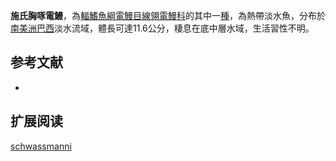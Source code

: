 {{Speciesbox
| name = 施氏胸啄電鰻
| image = 
| image_caption = 
| image_width = 250px
| status = NE
| status_system = IUCN3.1
| genus = Sternarchorhynchus
| species = schwassmanni
| authority = [[de_Santana_&_Vari|de Santana & Vari]], 2010
| synonyms = 
}}
'''施氏胸啄電鰻'''，為[[輻鰭魚綱|輻鰭魚綱]][[電鰻目|電鰻目]][[線翎電鰻科|線翎電鰻科]]的其中一[[種|種]]，為熱帶淡水魚，分布於[[南美洲|南美洲]][[巴西|巴西]]淡水流域，體長可達11.6公分，棲息在底中層水域，生活習性不明。

==参考文献==
*{{FishBase_species|genus=Sternarchorhynchus|species=schwassmanni|year=2015|month=10}}

== 扩展阅读 ==
{{refbegin}}
{{wikispecies-inline|Sternarchorhynchus schwassmanni|施氏胸啄電鰻}}
{{refend}}
{{Taxonbar|from=Q6424234}}

[[Category:胸啄電鰻屬|schwassmanni]]